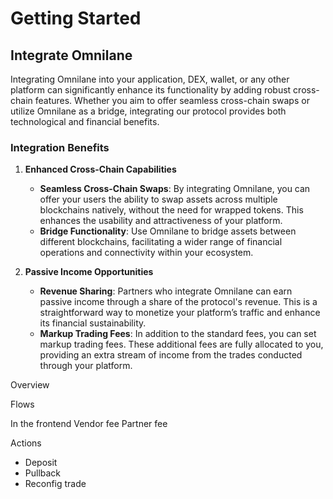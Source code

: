 # Getting Started

## Integrate Omnilane

Integrating Omnilane into your application, DEX, wallet, or any other platform can significantly enhance its functionality by adding robust cross-chain features. Whether you aim to offer seamless cross-chain swaps or utilize Omnilane as a bridge, integrating our protocol provides both technological and financial benefits.

### Integration Benefits

1. **Enhanced Cross-Chain Capabilities**
   - **Seamless Cross-Chain Swaps**: By integrating Omnilane, you can offer your users the ability to swap assets across multiple blockchains natively, without the need for wrapped tokens. This enhances the usability and attractiveness of your platform.
   - **Bridge Functionality**: Use Omnilane to bridge assets between different blockchains, facilitating a wider range of financial operations and connectivity within your ecosystem.

2. **Passive Income Opportunities**
   - **Revenue Sharing**: Partners who integrate Omnilane can earn passive income through a share of the protocol's revenue. This is a straightforward way to monetize your platform’s traffic and enhance its financial sustainability.
   - **Markup Trading Fees**: In addition to the standard fees, you can set markup trading fees. These additional fees are fully allocated to you, providing an extra stream of income from the trades conducted through your platform.




Overview

Flows


In the frontend
Vendor fee
Partner fee


Actions
- Deposit
- Pullback
- Reconfig trade

